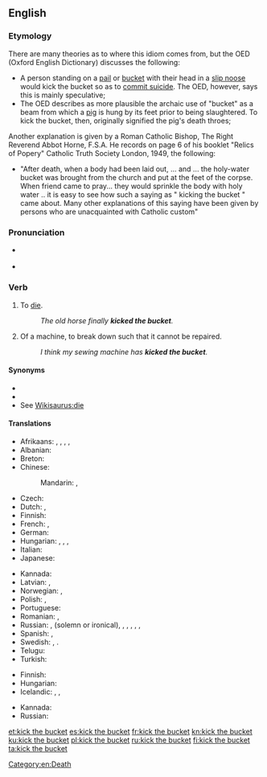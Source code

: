 {{was wotd|2007|December|6}}
==English==

===Etymology===
{{wikipedia}}
There are many theories as to where this idiom comes from, but the OED (Oxford English Dictionary) discusses the following:
* A person standing on a [[pail]] or [[bucket]] with their head in a [[slip noose]] would kick the bucket so as to [[commit suicide]]. The OED, however, says this is mainly speculative;
* The OED describes as more plausible the archaic use of "bucket" as a beam from which a [[pig]] is hung by its feet prior to being slaughtered. To kick the bucket, then, originally signified the pig's death throes;

Another explanation is given by a Roman Catholic Bishop, The Right Reverend Abbot Horne, F.S.A. He records on page 6 of his booklet "Relics of Popery" Catholic Truth Society London, 1949, the following:
* "After death, when a body had been laid out, ... and ... the holy-water bucket was brought from the church and put at the feet of the corpse. When friend came to pray... they would sprinkle the body with holy water .. it is easy to see how such a saying as " kicking the bucket " came about. Many other explanations of this saying have been given by persons who are unacquainted with Catholic custom"

===Pronunciation===
* {{a|RP|US}} {{IPA|/ˈkɪk ðə ˈbʌkɪt/|lang=en}}
* {{audio|en-us-kick the bucket.ogg|Audio (US)|lang=en}}

===Verb===
{{head|en|verb|head=[[kick]] the [[bucket]]}}

# {{context|idiomatic|euphemistic|colloquial|lang=en}} To [[die]].
#: ''The old horse finally '''kicked the bucket'''.''
# {{context|idiomatic|colloquial|lang=en}} Of a machine, to break down such that it cannot be repaired.
#: ''I think my sewing machine has '''kicked the bucket'''.''

====Synonyms====
* {{l|en|bite the dust}}
* {{l|en|buy the farm}}
* See [[Wikisaurus:die]]

====Translations====
{{trans-top|to die}}
* Afrikaans: {{t|af|skop die emmer}} {{gloss|kick the bucket}}, {{t|af|gee die gees}} {{gloss|give up the ghost}}, {{t|af|steek die lepel in die dak}} {{gloss|stick the spoon into the roof}}, {{t|af|gaan bokveld toe}} {{gloss|go to the buck/goat field}}, {{t|af|verwissel die tydelike met die ewige}} {{gloss|exchange the temporary for the eternal}}
* Albanian: {{t|sq|drodhi këmbën}} {{qualifier|idiomatic}} {{gloss|literary: twitched the leg}}
* Breton: {{t+|br|lipat e loa}} {{gloss|to lick one's spoon}}
* Chinese:
*: Mandarin: {{t+|cmn|翹辮子|sc=Hani}}, {{t|cmn|翘辫子|tr=qiào biànzi|sc=Hani}} {{qualifier|raise the plait}}
* Czech: {{t|cs|zaklepat bačkorama}} {{qualifier|idiomatic}} {{gloss|literary: to clap a pair of slippers}}
* Dutch: {{t|nl|de pijp aan Maarten geven}}, {{t|nl|het loodje leggen}}
* Finnish: {{t+|fi|potkaista tyhjää}} {{gloss|lit., to kick a void}}
* French: {{t+|fr|passer l'arme à gauche}} {{gloss|pass the weapon to the left}}, {{t+|fr|casser sa pipe}} {{gloss|to break one's smoking}}
* German: {{t+|de|den Löffel abgeben}} {{gloss|give away the spoon}}
* Hungarian: {{t+|hu|elpatkol}}, {{t|hu|felrúgja a gyertyát}}, {{t|hu|beadja a kulcsot}}, {{t|hu|feldobja a bakancsot}}
* Italian: {{t|it|tirare le cuoia}}
* Japanese: {{t|ja|くたばる|tr=kutabaru}}
{{trans-mid}}
* Kannada: {{t+|kn|ಸಾಯು|sc=Knda}}
* Latvian: {{t|lv|atdot galus}} {{qualifier|give up the ends}}, {{t|lv|nolikt karoti}} {{qualifier|put down the spoon}}
* Norwegian: {{t+|no|legge inn årene}} {{gloss|pull one's oars in}}, {{t+|no|gå i pennalet}} {{gloss|hit the pencil-box}}
* Polish: {{t+|pl|kopnąć w kalendarz}}, {{t+|pl|odwalić kitę}}
* Portuguese: {{t+|pt|bater as botas}}
* Romanian: {{t|ro|a da colțul}} {{gloss|turn around the corner}}, {{t|ro|a da ortul popii}} {{gloss|pay a coin to the priest}}
* Russian: {{t+|ru|сыгра́ть в я́щик}} {{qualifier|play into the casket}}, {{t+|ru|почить в бозе}} {{qualifier|sleep in God}} (solemn or ironical), {{t+|ru|преставиться}}, {{t|ru|приказа́ть до́лго жить}} {{qualifier|order to live long}}, {{t+|ru|откинуть копыта}} {{qualifier|throw away the hooves}}, {{t+|ru|протяну́ть ноги}} {{qualifier|stretch the legs}}, {{t+|ru|дать ду́ба}} {{qualifier|give some oak}}, {{t|ru|коньки́ отбро́сить}} {{qualifier|throw away the skates}}
* Spanish: {{t+|es|estirar la pata}} {{gloss|stretch the leg}}, {{t|es|colgar los guayos}} {{gloss|hang the football shoes}}
* Swedish: {{t|sv|kila runt hörnet}} {{gloss|go around the corner}}, {{t+|sv|ta ner skylten}} {{gloss|take the sign down}}.
* Telugu: {{t|te|బాల్చీ తన్ను|tr=baalchee tannu}}
* Turkish: {{t+|tr|nalları dikmek}}
{{trans-bottom}}

{{trans-top|to break down beyond repair}}
* Finnish: {{t+|fi|hajota}} {{t|fi|lopullisesti}}
* Hungarian: {{t|hu|beadja a kulcsot}}
* Icelandic: {{t|is|eyðilegjast}}, {{t+|is|deyja}}, {{t|is|drepast}}
{{trans-mid}}
* Kannada: {{t|kn|ಸರಿಪಡಿಸಲಾಗದಷ್ಟು ಹಾಳಾದ|sc=Knda}}
* Russian: {{t+|ru|накрыться медным тазом}}
{{trans-bottom}}

[[Category:en:Death]]

[[et:kick the bucket]]
[[es:kick the bucket]]
[[fr:kick the bucket]]
[[kn:kick the bucket]]
[[ku:kick the bucket]]
[[pl:kick the bucket]]
[[ru:kick the bucket]]
[[fi:kick the bucket]]
[[ta:kick the bucket]]